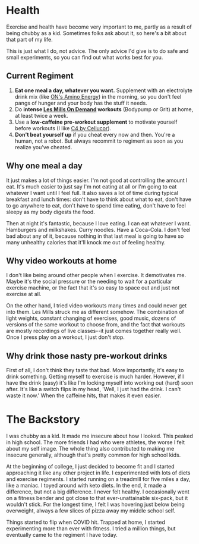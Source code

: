 # Health

Exercise and health have become very important to me, partly as a result of being chubby as a kid. Sometimes folks ask about it, so here's a bit about that part of my life.

This is just what I do, not advice. The only advice I'd give is to do safe and small experiments, so you can find out what works best for you.

## Current Regiment

1. **Eat one meal a day, whatever you want.** Supplement with an electrolyte drink mix (like [ON's Amino Energy](https://www.optimumnutrition.com/en-us/Products/Energy/Anytime-Energy/NATURALLY-FLAVORED-ESSENTIAL-AMIN-O-ENERGY/p/natural-flavored-amino-energy)) in the morning, so you don't feel pangs of hunger and your body has the stuff it needs.
1. Do **intense [Les Mills On Demand](https://www.lesmills.com/ondemand/) workouts** (Bodypump or Grit) at home, at least twice a week.
1. Use a **low-caffeine pre-workout supplement** to motivate yourself before workouts (I like [C4 by Cellucor](https://cellucor.com/products/c4-original)).
1. **Don't beat yourself up** if you cheat every now and then. You're a human, not a robot. But always recommit to regiment as soon as you realize you've cheated.

## Why one meal a day

It just makes a lot of things easier. I'm not good at controlling the amount I eat. It's much easier to just say I'm not eating at all or I'm going to eat whatever I want until I feel full. It also saves a lot of time during typical breakfast and lunch times:  don't have to think about what to eat, don't have to go anywhere to eat, don't have to spend time eating, don't have to feel sleepy as my body digests the food. 

Then at night it's fantastic, because I love eating. I can eat whatever I want. Hamburgers and milkshakes. Curry noodles. Have a Coca-Cola. I don't feel bad about any of it, because nothing in that last meal is going to have so many unhealthy calories that it'll knock me out of feeling healthy.

## Why video workouts at home

I don't like being around other people when I exercise. It demotivates me. Maybe it's the social pressure or the needing to wait for a particular exercise machine, or the fact that it's so easy to space out and just not exercise at all.

On the other hand, I tried video workouts many times and could never get into them. Les Mills struck me as different somehow. The combination of light weights, constant changing of exercises, good music, dozens of versions of the same workout to choose from, and the fact that workouts are mostly recordings of live classes--it just comes together really well. Once I press play on a workout, I just don't stop.

## Why drink those nasty pre-workout drinks

First of all, I don't think they taste that bad. More importantly, it's easy to drink something. Getting myself to exercise is much harder. However, if I have the drink (easy) it's like I'm locking myself into working out (hard) soon after. It's like a switch flips in my head, 'Well, I just had the drink. I can't waste it now.' When the caffeine hits, that makes it even easier.

# The Backstory

I was chubby as a kid. It made me insecure about how I looked. This peaked in high school. The more friends I had who were athletes, the worse I felt about my self image. The whole thing also contributed to making me insecure generally, although that's pretty common for high school kids.

At the beginning of college, I just decided to become fit and I started approaching it like any other project in life. I experimented with lots of diets and exercise regiments. I started running on a treadmill for five miles a day, like a maniac. I toyed around with keto diets. In the end, it made a difference, but not a big difference. I never felt healthy. I occasionally went on a fitness bender and got close to that ever-unattainable six-pack, but it wouldn't stick. For the longest time, I felt I was hovering just below being overweight, always a few slices of pizza away my middle school self. 

Things started to flip when COVID hit. Trapped at home, I started experimenting more than ever with fitness. I tried a million things, but eventually came to the regiment I have today.